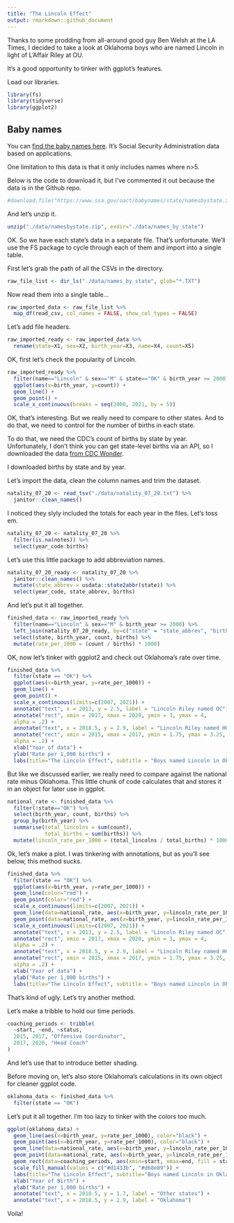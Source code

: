 ```yaml
---
title: "The Lincoln Effect"
output: rmarkdown::github_document
---
```


Thanks to some prodding from all-around good guy Ben Welsh at the LA Times, I decided to take a look at Oklahoma boys who are named Lincoln in light of L'Affair Riley at OU. 

It's a good opportunity to tinker with ggplot's features. 

Load our libraries. 

```r
library(fs)
library(tidyverse)
library(ggplot2)
```

## Baby names

You can [find the baby names here](https://catalog.data.gov/dataset/baby-names-from-social-security-card-applications-state-and-district-of-columbia-data). It's Social Security Administration data based on applications.

One limitation to this data is that it only includes names where n>5. 

Below is the code to download it, but I've commented it out because the data is in the Github repo. 

```r
#download.file("https://www.ssa.gov/oact/babynames/state/namesbystate.zip", destfile="./data/namesbystate.zip")
```

And let's unzip it. 

```r
unzip("./data/namesbystate.zip", exdir="./data/names_by_state")
```

OK. So we have each state's data in a separate file. That's unfortunate. We'll use the FS package to cycle through each of them and import into a single table. 

First let's grab the path of all the CSVs in the directory. 

```r
raw_file_list <- dir_ls("./data/names_by_state", glob="*.TXT") 
```

Now read them into a single table...


```r
raw_imported_data <- raw_file_list %>%
  map_df(read_csv, col_names = FALSE, show_col_types = FALSE)
```

Let's add file headers. 

```r
raw_imported_ready <- raw_imported_data %>%
  rename(state=X1, sex=X2, birth_year=X3, name=X4, count=X5) 
```


OK, first let's check the popularity of Lincoln. 

```r
raw_imported_ready %>%
  filter(name=="Lincoln" & sex=="M" & state=="OK" & birth_year >= 2000) %>%
  ggplot(aes(x=birth_year, y=count)) + 
  geom_line() +
  geom_point() + 
  scale_x_continuous(breaks = seq(2000, 2021, by = 5))

```




OK, that's interesting. But we really need to compare to other states. And to do that, we need to control for the number of births in each state.

To do that, we need the CDC's count of births by state by year. Unfortunately, I don't think you can get state-level births via an API, so I downloaded the data [from CDC Wonder](https://wonder.cdc.gov/). 

I downloaded births by state and by year. 

Let's import the data, clean the column names and trim the dataset.


```r
natality_07_20 <- read_tsv("./data/natality_07_20.txt") %>%
  janitor::clean_names() 
```
I noticed they slyly included the totals for each year in the files. Let's toss em. 

```r
natality_07_20 <- natality_07_20 %>%
  filter(is.na(notes)) %>%
  select(year_code:births) 
```

Let's use this little package to add abbreviation names. 

```r
natality_07_20_ready <- natality_07_20 %>%
  janitor::clean_names() %>%
  mutate(state_abbrev = usdata::state2abbr(state)) %>%
  select(year_code, state_abbrev, births)
```

And let's put it all together. 

```r
finished_data <- raw_imported_ready %>%
  filter(name=="Lincoln" & sex=="M" & birth_year >= 2000) %>%
  left_join(natality_07_20_ready, by=c("state" = "state_abbrev", "birth_year" = "year_code")) %>%
  select(state, birth_year, count, births) %>%
  mutate(rate_per_1000 = (count / births) * 1000) 
```

OK, now let's tinker with ggplot2 and check out Oklahoma's rate over time. 

```r
finished_data %>%
  filter(state == "OK") %>%
  ggplot(aes(x=birth_year, y=rate_per_1000)) +
  geom_line() + 
  geom_point() +
  scale_x_continuous(limits=c(2007, 2021)) +
  annotate("text", x = 2013, y = 2.5, label = "Lincoln Riley named OC") + 
  annotate("rect", xmin = 2017, xmax = 2020, ymin = 3, ymax = 4,
  alpha = .2) + 
  annotate("text", x = 2018.5, y = 2.9, label = "Lincoln Riley named HC") +
  annotate("rect", xmin = 2015, xmax = 2017, ymin = 1.75, ymax = 3.25,
  alpha = .2) +
  xlab("Year of data") +
  ylab("Rate per 1,000 births") +
  labs(title="The Lincoln Effect", subtitle = "Boys named Lincoln in Oklahoma", caption="Sources: CDC, Social Security Administration")
```


But like we discussed earlier, we really need to compare against the national rate minus Oklahoma. This little chunk of code calculates that and stores it in an object for later use in ggplot. 


```r
national_rate <- finished_data %>%
  filter(!state=="OK") %>%
  select(birth_year, count, births) %>%
  group_by(birth_year) %>%
  summarise(total_lincolns = sum(count),
            total_births = sum(births)) %>%
  mutate(lincoln_rate_per_1000 = (total_lincolns / total_births) * 1000)
```


Ok, let's make a plot. I was tinkering with annotations, but as you'll see below, this method sucks.

```r
finished_data %>%
  filter(state == "OK") %>%
  ggplot(aes(x=birth_year, y=rate_per_1000)) +
  geom_line(color="red") + 
  geom_point(color="red") +
  scale_x_continuous(limits=c(2007, 2021)) +
  geom_line(data=national_rate, aes(x=birth_year, y=lincoln_rate_per_1000)) +
  geom_point(data=national_rate, aes(x=birth_year, y=lincoln_rate_per_1000)) + 
  scale_x_continuous(limits=c(2007, 2021)) +
  annotate("text", x = 2013, y = 2.5, label = "Lincoln Riley named OC") +
  annotate("rect", xmin = 2017, xmax = 2020, ymin = 3, ymax = 4,
  alpha = .2) + 
  annotate("text", x = 2018.5, y = 2.9, label = "Lincoln Riley named HC") +
  annotate("rect", xmin = 2015, xmax = 2017, ymin = 1.75, ymax = 3.25,
  alpha = .2) +
  xlab("Year of data") +
  ylab("Rate per 1,000 births") +
  labs(title="The Lincoln Effect", subtitle = "Boys named Lincoln in Oklahoma", caption="Sources: CDC, Social Security Administration")
```

That's kind of ugly. Let's try another method.


Let's make a tribble to hold our time periods. 

```r
coaching_periods <- tribble(
  ~start, ~end, ~status,
  2015, 2017, "Offensive Coordinator",
  2017, 2020, "Head Coach"
)
```

And let's use that to introduce better shading. 

Before moving on, let's also store Oklahoma's calculations in its own object for cleaner ggplot code. 


```r
oklahoma_data <- finished_data %>%
  filter(state == "OK")
```

Let's put it all together. I'm too lazy to tinker with the colors too much.

```r
ggplot(oklahoma_data) + 
  geom_line(aes(x=birth_year, y=rate_per_1000), color="black") +
  geom_point(aes(x=birth_year, y=rate_per_1000), color="black") + 
  geom_line(data=national_rate, aes(x=birth_year, y=lincoln_rate_per_1000), colour = "grey50") + 
  geom_point(data=national_rate, aes(x=birth_year, y=lincoln_rate_per_1000), colour = "grey50") + 
  geom_rect(data=coaching_periods, aes(xmin=start, xmax=end, fill = status), ymin = -Inf, ymax = Inf, alpha = 0.2) +
  scale_fill_manual(values = c("#d1433b", "#d68e89")) +
  labs(title="The Lincoln Effect", subtitle="Boys named Lincoln in Oklahoma vs. USA", caption="Sources: CDC, SSA") +
  xlab("Year of Birth") +
  ylab("Rate per 1,000 births") +
  annotate("text", x = 2018.5, y = 1.7, label = "Other states") +
  annotate("text", x = 2018.5, y = 2.9, label = "Oklahoma") 

```

Voila! 




